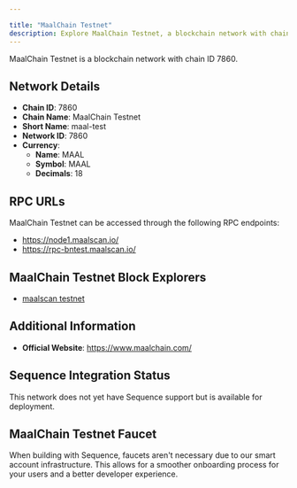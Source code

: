 ```yaml
---

title: "MaalChain Testnet"
description: Explore MaalChain Testnet, a blockchain network with chain ID 7860. Learn about its native currency, MAAL, and how to interact with the network.
---
```




MaalChain Testnet is a blockchain network with chain ID 7860.

## Network Details

- **Chain ID**: 7860
- **Chain Name**: MaalChain Testnet
- **Short Name**: maal-test
- **Network ID**: 7860
- **Currency**: 
  - **Name**: MAAL
  - **Symbol**: MAAL
  - **Decimals**: 18

## RPC URLs

MaalChain Testnet can be accessed through the following RPC endpoints:

- https://node1.maalscan.io/
- https://rpc-bntest.maalscan.io/

## MaalChain Testnet Block Explorers

- [maalscan testnet](https://testnet.maalscan.io)

## Additional Information

- **Official Website**: https://www.maalchain.com/

## Sequence Integration Status

This network does not yet have Sequence support but is available for deployment.

## MaalChain Testnet Faucet

When building with Sequence, faucets aren't necessary due to our smart account infrastructure. This allows for a smoother onboarding process for your users and a better developer experience.
